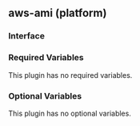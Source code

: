 ## aws-ami (platform)

### Interface

### Required Variables

This plugin has no required variables.

### Optional Variables

This plugin has no optional variables.
